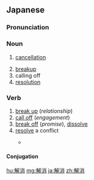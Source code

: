 ==Japanese==
{{ja-kanjitab|かい|しょう|yomi=on}}

===Pronunciation===
{{ja-pron|かいしょう|y=on}}

===Noun===
{{ja-noun|かいしょう}}

# [[cancellation]]
#: {{ja-usex|長年の悩みが'''解消'''した。|ながねん の なやみ が '''かいしょう''' した。|It dissolved all our long-held worries.}}
# [[breakup]]
# calling off
# [[resolution]]

===Verb===
{{ja-verb-suru|tr=both|かいしょう}}

# [[break up]] (''relationship'')
# [[call off]] (''engagement'')
# [[break off]] (''promise''), [[dissolve]]
# [[resolve]] a conflict
#* {{RQ:Obama enzetsu}}
#*: {{ja-usex|こうした措置だけでは対立を'''解消'''できまい。|こうした そち だけ で は たいりつ を '''かいしょう''' できまい。|I’m aware that these steps alone will not resolve the conflict}}

====Conjugation====
{{ja-suru|かいしょう}}

[[hu:解消]]
[[mg:解消]]
[[ja:解消]]
[[zh:解消]]